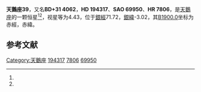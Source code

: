 {{Starbox begin
| name = 天鵝座39
}}
{{Starbox observe
| epoch = [[J2000.0|J2000.0]]
| constell = [[天鵝座|天鵝座]]<ref name=SIMBAD>{{cite web
 | url=http://simbad.u-strasbg.fr/simbad/sim-id?Ident=HR+7806
 | title=Pulsating variable Star
 | publisher=Centre de Données astronomiques de Strasbourg
 | work=SIMBAD
 | accessdate=2012-07-13
 | archive-date=2019-08-02
 | archive-url=https://web.archive.org/web/20190802025621/http://simbad.u-strasbg.fr/simbad/sim-id?Ident=HR+7806
 }}</ref><ref name=DATA>{{cite web
 | url=http://vizier.u-strasbg.fr/viz-bin/VizieR-5?-out.add=.&-source=5050&-corr=PK=HR&-out.max=9999&HR=7806
 | title=VizieR Detailed Page
 | accessdate=2012-07-13
 | archive-date=2016-03-05
 | archive-url=https://web.archive.org/web/20160305024801/http://vizier.u-strasbg.fr/viz-bin/VizieR-5?-out.add=.&-source=5050&-corr=PK=HR&-out.max=9999&HR=7806
 | dead-url=no
 }}</ref>
| 星官 = 
| ra = {{RA|20|23|51.7}}<ref name=SIMBAD /><ref name=DATA />
| dec = {{DEC|+32|11|24}}<ref name=SIMBAD /><ref name=DATA />
| appmag_v = 4.43<ref name=SIMBAD /><ref name=DATA />
}}
{{Starbox character
| class = K2.5IIIFe-0.5<ref name=SIMBAD /><ref name=DATA />
| b-v = 1.33<ref name=SIMBAD /><ref name=DATA />
| u-b = 1.5<ref name=SIMBAD /><ref name=DATA />
| r-i = 0.67<ref name=SIMBAD /><ref name=DATA />
| variable = 
}}
{{Starbox astrometry
| radial_v = 1.5
| prop_mo_ra = -15
| parallax = 0.014
| p_error = 
}}
{{Starbox catalog
| names =BD+31 4062，[[SAO星表|SAO]] 69950，[[HD星表|HD]] 194317，[[HR星表|HR]] 7806}}
{{Starbox reference |Simbad=HR+7806}}
{{Starbox end}}

'''天鵝座39'''，又名'''BD+31 4062'''，'''HD 194317'''、'''SAO 69950'''、'''HR 7806'''，是[[天鵝座|天鵝座]]的一颗恒星<ref name=SIMBAD /><ref name=DATA />，视星等为4.43，位于[[銀道座標系|銀經]]71.72，[[銀道座標系|銀緯]]-3.02，其[[B1900.0|B1900.0]]坐标为赤經{{RA|20|19|51.9}}，赤緯{{DEC|+31|-3.02|2}}。

== 参考文献 ==
{{reflist}}

{{star-stub}}

{{天鵝座恒星}}
{{星官|天津|9|40}}
[[Category:天鵝座|Category:天鵝座]]
[[Category:HD和HDE天體|194317]]
[[Category:HR天體|7806]]
[[Category:SAO天體|69950]]